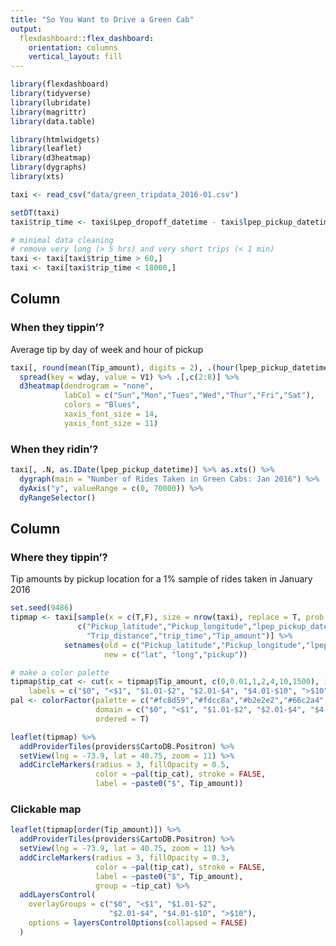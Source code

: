 ```yaml
---
title: "So You Want to Drive a Green Cab"
output: 
  flexdashboard::flex_dashboard:
    orientation: columns
    vertical_layout: fill
---
```


```r
library(flexdashboard)
library(tidyverse)
library(lubridate)
library(magrittr)
library(data.table)

library(htmlwidgets)
library(leaflet)
library(d3heatmap)
library(dygraphs)
library(xts)

taxi <- read_csv("data/green_tripdata_2016-01.csv")

setDT(taxi)
taxi$trip_time <- taxi$Lpep_dropoff_datetime - taxi$lpep_pickup_datetime

# minimal data cleaning
# remove very long (> 5 hrs) and very short trips (< 1 min)
taxi <- taxi[taxi$trip_time > 60,]
taxi <- taxi[taxi$trip_time < 18000,]
```

Column {data-width=400}
-----------------------------------------------------------------------

### When they tippin'?

Average tip by day of week and hour of pickup

```r
taxi[, round(mean(Tip_amount), digits = 2), .(hour(lpep_pickup_datetime), wday(lpep_pickup_datetime))] %>% 
  spread(key = wday, value = V1) %>% .[,c(2:8)] %>% 
  d3heatmap(dendrogram = "none", 
            labCol = c("Sun","Mon","Tues","Wed","Thur","Fri","Sat"),
            colors = "Blues",
            xaxis_font_size = 14,
            yaxis_font_size = 11)
```


### When they ridin'?

```r
taxi[, .N, as.IDate(lpep_pickup_datetime)] %>% as.xts() %>% 
  dygraph(main = "Number of Rides Taken in Green Cabs: Jan 2016") %>% 
  dyAxis("y", valueRange = c(0, 70000)) %>% 
  dyRangeSelector()
```


Column {data-width=600 .tabset}
-----------------------------------------------------------------------

### Where they tippin'?

Tip amounts by pickup location for a 1% sample of rides taken in January 2016

```r
set.seed(9486)
tipmap <- taxi[sample(x = c(T,F), size = nrow(taxi), replace = T, prob = c(0.01,0.99)),
               c("Pickup_latitude","Pickup_longitude","lpep_pickup_datetime",
                 "Trip_distance","trip_time","Tip_amount")] %>% 
            setnames(old = c("Pickup_latitude","Pickup_longitude","lpep_pickup_datetime"),
                     new = c("lat", "long","pickup"))

# make a color palette
tipmap$tip_cat <- cut(x = tipmap$Tip_amount, c(0,0.01,1,2,4,10,1500), include.lowest = T,
    labels = c("$0", "<$1", "$1.01-$2", "$2.01-$4", "$4.01-$10", ">$10"))
pal <- colorFactor(palette = c("#fc8d59","#fdcc8a","#b2e2e2","#66c2a4","#2ca25f","#006d2c"), 
                   domain = c("$0", "<$1", "$1.01-$2", "$2.01-$4", "$4.01-$10", ">$10"),
                   ordered = T)

leaflet(tipmap) %>% 
  addProviderTiles(providers$CartoDB.Positron) %>% 
  setView(lng = -73.9, lat = 40.75, zoom = 11) %>%
  addCircleMarkers(radius = 3, fillOpacity = 0.5, 
                   color = ~pal(tip_cat), stroke = FALSE,
                   label = ~paste0("$", Tip_amount))
```

### Clickable map

```r
leaflet(tipmap[order(Tip_amount)]) %>% 
  addProviderTiles(providers$CartoDB.Positron) %>% 
  setView(lng = -73.9, lat = 40.75, zoom = 11) %>%
  addCircleMarkers(radius = 3, fillOpacity = 0.3, 
                   color = ~pal(tip_cat), stroke = FALSE,
                   label = ~paste0("$", Tip_amount),
                   group = ~tip_cat) %>% 
  addLayersControl(
    overlayGroups = c("$0", "<$1", "$1.01-$2", 
                      "$2.01-$4", "$4.01-$10", ">$10"),
    options = layersControlOptions(collapsed = FALSE)
  )

```
